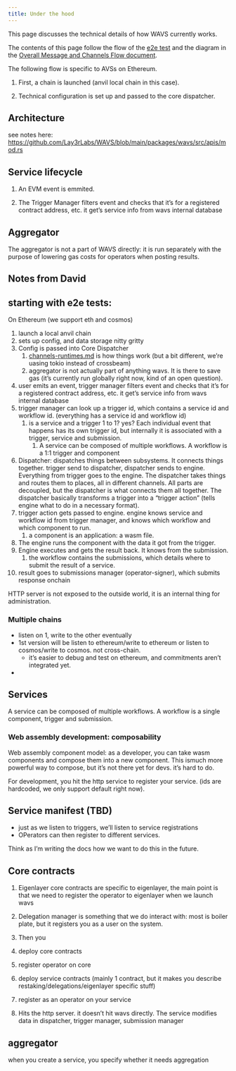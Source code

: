 ```yaml
---
title: Under the hood
---
```


This page discusses the technical details of how WAVS currently works.

The contents of this page follow the flow of the [e2e test](https://github.com/Lay3rLabs/WAVS/blob/main/packages/wavs/tests/e2e.rs) and the diagram in the [Overall Message and Channels Flow document](https://github.com/Lay3rLabs/WAVS/blob/main/docs/architecture/channels-runtimes.md).

The following flow is specific to AVSs on Ethereum.

1. First, a chain is launched (anvil local chain in this case).

2. Technical configuration is set up and passed to the core dispatcher.



## Architecture

see notes here: https://github.com/Lay3rLabs/WAVS/blob/main/packages/wavs/src/apis/mod.rs

## Service lifecycle

1. An EVM event is emmited.

2. The Trigger Manager filters event and checks that it’s for a registered contract address, etc. it get’s service info from wavs internal database


## Aggregator

The aggregator is not a part of WAVS directly: it is run separately with the purpose of lowering gas costs for operators when posting results.








## Notes from David

## starting with e2e tests:

On Ethereum (we support eth and cosmos)

1. launch a local anvil chain
2. sets up config, and data storage nitty gritty
3. Config is passed into Core Dispatcher
    1. [channels-runtimes.md](http://channels-runtimes.md) is how things work (but a bit different, we’re uasing tokio instead of crossbeam)
    2. aggregator is not actually part of anything wavs. It is there to save gas (it’s currently run globally right now, kind of an open question). 
4. user emits an event, trigger manager filters event and checks that it’s for a registered contract address, etc. it get’s service info from wavs internal database
5. trigger manager can look up a trigger id, which  contains a service id and workflow id. (everything has a service id and workflow id)
    1. is a service and a trigger 1 to 1? yes? Each individual event that happens has its own trigger id, but internally it is associated with a trigger, service and submission. 
        1. A service can be composed of multiple workflows. A workflow is a 1:1 trigger and component
6. Dispatcher: dispatches things between subsystems. It connects things together. trigger send to dispatcher, dispatcher sends to engine. Everything from trigger goes to the engine. The dispatcher takes things and routes them to places, all in different channels. All parts are decoupled, but the dispatcher is what connects them all together. The dispatcher basically transforms a trigger into a “trigger action” (tells engine what to do in a necessary format). 
7. trigger action gets passed to engine.  engine knows service and workflow id from trigger manager, and knows which workflow and which component to run. 
    1. a component is an application: a wasm file.
8. The engine runs the component with the data it got from the trigger. 
9. Engine executes and gets the result back. It knows  from the submission. 
    1. the workflow contains the submissions, which details where to submit the result of a service. 
10. result goes to submissions manager (operator-signer), which submits response onchain 

HTTP server is not exposed to the outside world, it is an internal thing for administration. 

### Multiple chains

- listen on 1, write to the other eventually
- 1st version will be listen to ethereum/write to ethereum or listen to cosmos/write to cosmos. not cross-chain.
    - it’s easier to debug and test on ethereum, and commitments aren’t integrated yet.
- 

## Services

A service can be composed of multiple workflows. A workflow is a single component, trigger and submission. 

### Web assembly development: composability

Web assembly component model: as a developer, you can take wasm components and compose them into a new component. This ismuch more powerful way to compose, but it’s not there yet for devs. it’s hard to do. 

For development, you hit the http service to register your service. (ids are hardcoded, we only support default right now). 

## Service manifest (TBD)

- just as we listen to triggers, we’ll listen to service registrations
- OPerators can then register to different services.

Think as I’m writing the docs how we want to do this in the future. 

## Core contracts

1. Eigenlayer core contracts are specific to eigenlayer, the main point is that we need to register the operator to eigenlayer when we launch wavs
2. Delegation manager is something that we do interact with: most is boiler plate, but it registers you as a user on the system. 
3. Then you 

1. deploy core contracts
2. register operator on core
3. deploy service contracts (mainly 1 contract, but it makes you describe restaking/delegations/eigenlayer specific stuff) 
4. register as an operator on your service
5. Hits the http server. it doesn’t hit wavs directly. The service modifies data in dispatcher, trigger manager, submission manager

## aggregator

when you create a service, you specify whether it needs aggregation

